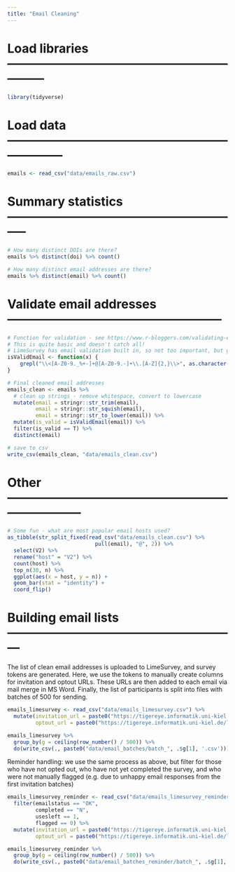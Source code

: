 ```yaml
---
title: "Email Cleaning"
---
```


# Load libraries ---------------------------------------------------------------

```r

library(tidyverse)

```

# Load data --------------------------------------------------------------------

```r

emails <- read_csv("data/emails_raw.csv")

```

# Summary statistics -----------------------------------------------------------

```r

# How many distinct DOIs are there?
emails %>% distinct(doi) %>% count()

# How many distinct email addresses are there?
emails %>% distinct(email) %>% count()

```

# Validate email addresses -----------------------------------------------------

```r

# Function for validation - see https://www.r-bloggers.com/validating-email-adresses-in-r/
# This is quite basic and doesn't catch all!
# LimeSurvey has email validation built in, so not too important, but good to get an overview
isValidEmail <- function(x) {
	grepl("\\<[A-Z0-9._%+-]+@[A-Z0-9.-]+\\.[A-Z]{2,}\\>", as.character(x), ignore.case=TRUE)
}

# Final cleaned email addresses
emails_clean <- emails %>%
  # clean up strings - remove whitespace, convert to lowercase
  mutate(email = stringr::str_trim(email),
         email = stringr::str_squish(email),
         email = stringr::str_to_lower(email)) %>%
  mutate(is_valid = isValidEmail(email)) %>%
  filter(is_valid == T) %>%
  distinct(email)

# save to csv
write_csv(emails_clean, "data/emails_clean.csv")

```

# Other ------------------------------------------------------------------------

```r

# Some fun - what are most popular email hosts used?
as_tibble(str_split_fixed(read_csv("data/emails_clean.csv") %>% 
                            pull(email), "@", 2)) %>%
  select(V2) %>%
  rename("host" = "V2") %>%
  count(host) %>%
  top_n(30, n) %>%
  ggplot(aes(x = host, y = n)) +
  geom_bar(stat = "identity") +
  coord_flip()

```

# Building email lists ---------------------------------------------------------

The list of clean email addresses is uploaded to LimeSurvey, and survey tokens are generated.
Here, we use the tokens to manually create columns for invitation and optout URLs.
These URLs are then added to each email via mail merge in MS Word.
Finally, the list of participants is split into files with batches of 500 for sending.

```r

emails_limesurvey <- read_csv("data/emails_limesurvey.csv") %>%
  mutate(invitation_url = paste0("https://tigereye.informatik.uni-kiel.de/limesurvey/index.php/564879?token=", token, "&lang=en"),
         optout_url = paste0("https://tigereye.informatik.uni-kiel.de/limesurvey/index.php/optout/tokens/564879?langcode=en&token=", token))

emails_limesurvey %>%
  group_by(g = ceiling(row_number() / 500)) %>% 
  do(write_csv(., paste0("data/email_batches/batch_", .$g[1], '.csv')))

```

Reminder handling: we use the same process as above, but filter for those who have not
opted out, who have not yet completed the survey, and who were not manually flagged (e.g.
due to unhappy email responses from the first invitation batches)

```r

emails_limesurvey_reminder <- read_csv("data/emails_limesurvey_reminder.csv") %>%
  filter(emailstatus == "OK",
         completed == "N",
         usesleft == 1,
         flagged == 0) %>%
  mutate(invitation_url = paste0("https://tigereye.informatik.uni-kiel.de/limesurvey/index.php/564879?token=", token, "&lang=en"),
         optout_url = paste0("https://tigereye.informatik.uni-kiel.de/limesurvey/index.php/optout/tokens/564879?langcode=en&token=", token))

emails_limesurvey_reminder %>%
  group_by(g = ceiling(row_number() / 500)) %>% 
  do(write_csv(., paste0("data/email_batches_reminder/batch_", .$g[1], '.csv')))

```



